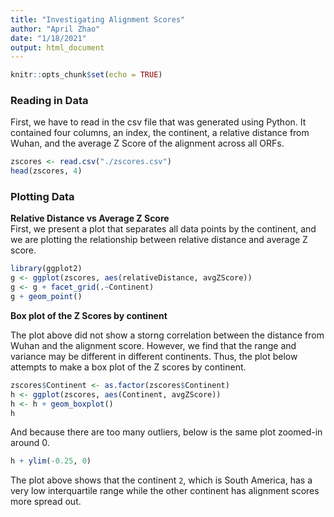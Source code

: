 ```yaml
---
title: "Investigating Alignment Scores"
author: "April Zhao"
date: "1/18/2021"
output: html_document
---
```


```r
knitr::opts_chunk$set(echo = TRUE)
```

### **Reading in Data**
First, we have to read in the csv file that was generated using Python. It contained four columns, an index, the continent, a relative distance from Wuhan, and the average Z Score of the alignment across all ORFs.
```r
zscores <- read.csv("./zscores.csv")
head(zscores, 4)
```

### **Plotting Data**

**Relative Distance vs Average Z Score**  
First, we present a plot that separates all data points by the continent, and we are plotting the relationship between relative distance and average Z score.

```r
library(ggplot2)
g <- ggplot(zscores, aes(relativeDistance, avgZScore))
g <- g + facet_grid(.~Continent)
g + geom_point()
```

**Box plot of the Z Scores by continent**

The plot above did not show a storng correlation between the distance from Wuhan and the alignment score. However, we find that the range and variance may be different in different continents. Thus, the plot below attempts to make a box plot of the Z scores by continent.

```r
zscores$Continent <- as.factor(zscores$Continent)
h <- ggplot(zscores, aes(Continent, avgZScore))
h <- h + geom_boxplot()
h
```

And because there are too many outliers, below is the same plot zoomed-in around 0.

```r
h + ylim(-0.25, 0)
```

The plot above shows that the continent `2`, which is South America, has a very low interquartile range while the other continent has alignment scores more spread out.
